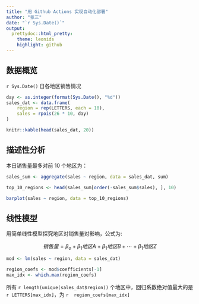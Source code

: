 ```yaml
---
title: "用 Github Actions 实现自动化部署"
author: "张三"
date: "`r Sys.Date()`"
output:
  prettydoc::html_pretty:
    theme: leonids
    highlight: github
---
```


## 数据概览

`r Sys.Date()` 日各地区销售情况

```r
day <- as.integer(format(Sys.Date(), "%d"))
sales_dat <- data.frame(
    region = rep(LETTERS, each = 10), 
    sales = rpois(26 * 10, day)
)

knitr::kable(head(sales_dat, 20))
```

## 描述性分析

本日销售量最多对前 10 个地区为：

```r
sales_sum <- aggregate(sales ~ region, data = sales_dat, sum)

top_10_regions <- head(sales_sum[order(-sales_sum$sales), ], 10)

barplot(sales ~ region, data = top_10_regions)
``` 


## 线性模型

用简单线性模型探究地区对销售量对影响，公式为: 

$$
销售量 = \beta_o + \beta_1地区A + \beta_1地区B + \cdots + \beta_1地区Z
$$

```r
mod <- lm(sales ~ region, data = sales_dat)

region_coefs <- mod$coefficients[-1]
max_idx <- which.max(region_coefs)
```

所有 `r length(unique(sales_dat$region))` 个地区中，回归系数绝对值最大的是 `r LETTERS[max_idx]`，为 `r  region_coefs[max_idx]` 

